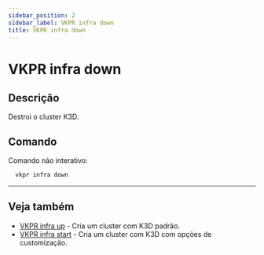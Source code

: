 ```yaml
---
sidebar_position: 2
sidebar_label: VKPR infra down
title: VKPR infra down
---
```


# VKPR infra down

## Descrição

Destroi o cluster K3D.

## Comando

Comando não interativo:

```bash
  vkpr infra down
```

---

## Veja também

- [VKPR infra up](/docs/commands/infra/up) - Cria um cluster com K3D padrão.
- [VKPR infra start](/docs/commands/infra/start) - Cria um cluster com K3D com opções de customização.
